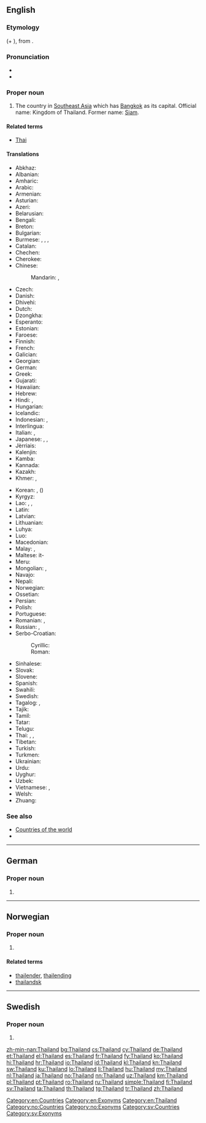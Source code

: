 ==English==
{{wikipedia}}

===Etymology===
{{borrowing|th|ไทย||Thailand|lang=en}} (+ {{term|land}}), from {{term|ไท||Tai, or 'free' via folk etymology|lang=th}}.

===Pronunciation===
* {{IPA|/ˈtaɪ̯lænd/|lang=en}}
* {{audio|En-us-Thailand.ogg|Audio (US)|lang=en}}

===Proper noun===
{{en-proper noun}}

# The country in [[Southeast Asia]] which has [[Bangkok]] as its capital. Official name: Kingdom of Thailand. Former name: [[Siam]].

====Related terms====
* [[Thai]]

====Translations====
{{trans-top|country in Southeast Asia}}
* Abkhaz: {{t|ab|Таиланд|sc=Cyrl}}
* Albanian: {{t|sq|Tajlandë|f}}
* Amharic: {{t|am|ታይላንድ|sc=Ethi}}
* Arabic: {{t|ar|تايلاند|m|tr=tailand}}
* Armenian: {{t|hy|Թաիլանդ}}
* Asturian: {{t+|ast|Tailandia|f}}
* Azeri: {{t+|az|Tailand}}
* Belarusian: {{t|be|Тайла́нд|m}}
* Bengali: {{t|bn|শ্যামদেশ|tr=shyamdesh|sc=Beng}}
* Breton: {{t|br|Thailand}}
* Bulgarian: {{t+|bg|Тайла́нд|m}}
* Burmese: {{t|my|ထိုင်းနိုင်ငံ|sc=Mymr}}, {{t|my|ယိုးဒယားနုိင်ငံ|sc=Mymr}}, {{t|my|ထိုင်း နိုင်ငံ|sc=Mymr}}, {{t|my|ယိုးဒယား နိုင်ငံ|sc=Mymr}}
* Catalan: {{t+|ca|Tailàndia|f}}
* Chechen: {{t|ce|Таиланд}}
* Cherokee: {{t|chr|ᏔᏱᎦᏙᎯ|sc=Cher}}
* Chinese:
*: Mandarin: {{t+|cmn|泰國|sc=Hani}}, {{t+|cmn|泰国|tr=Tàiguó|sc=Hani}}
* Czech: {{t+|cs|Thajsko|n}}
* Danish: {{t|da|Thailand}}
* Dhivehi: {{t|dv|ސިޔާމު|sc=Thaa}}
* Dutch: {{t+|nl|Thailand}}
* Dzongkha: {{t|dz|ཐཱའི་ལེནཌ|sc=Tibt}}
* Esperanto: {{t|eo|Tajlando}}
* Estonian: {{t+|et|Tai}}
* Faroese: {{t|fo|Tailand|n}}
* Finnish: {{t+|fi|Thaimaa}}
* French: {{t+|fr|Thaïlande|f}}
* Galician: {{t+|gl|Tailandia|f}}
* Georgian: {{t|ka|ტაილანდი|sc=Geor}}
* German: {{t+|de|Thailand|n}}
* Greek: {{t+|el|Ταϊλάνδη|f}}
* Gujarati: {{t|gu|થાઇલેન્ડ|tr=thā'ilēnḍ|sc=Gujr}}
* Hawaiian: {{t|haw|Tailani}}
* Hebrew: {{t|he|תילנד|f|tr=tailand}}
* Hindi: {{t|hi|श्यामदेश|m|tr=śyāmdeś}}, {{t+|hi|थाईलैंड|m|tr=thā'īlaiṇḍ|sc=Deva}}
* Hungarian: {{t+|hu|Thaiföld}}
* Icelandic: {{t+|is|Taíland|n}}
* Indonesian: {{t+|id|Thailand}}, {{t|id|Muangthai}}
* Interlingua: {{t|ia|Thailandia}}
* Italian: {{t+|it|Tailandia|f}}, {{t+|it|Thailandia|f}}
* Japanese: {{t+|ja|タイ|tr=Tai}}, {{t|ja|タイ国|tr=Tai-koku|sc=Jpan}}, {{t+|ja|泰国|tr=たいこく, Taikoku|sc=Jpan}}
* Jèrriais: {{t|roa-jer|Thailande|f}}
* Kalenjin: {{t|kln|Thailand}}
* Kamba: {{t|kam|Thailand}}
* Kannada: {{t|kn|ಥೈಲ್ಯಾಂಡ್|sc=Knda}}
* Kazakh: {{t|kk|Таиланд|sc=Cyrl}}
* Khmer: {{t|km|ប្រទេសថៃ|tr=prɑteih tʰay|sc=Khmr}}, {{t+|km|ថៃ|sc=Khmr|tr=tʰay}}
{{trans-mid}}
* Korean: {{t+|ko|타이|tr=Tai|sc=Hang}}, {{t+|ko|태국|tr=Taeguk|sc=Hang}} ({{t+|ko|泰國|sc=Hani}})
* Kyrgyz: {{t|ky|Таиланд|sc=Cyrl}}
* Lao: {{t|lo|ໄທ|sc=Laoo}}, {{t|lo|ເມືອງໄທ|sc=Laoo}}, {{t|lo|ປະເທດໄທ|sc=Laoo}}
* Latin: {{t|la|Thailandia|f}}
* Latvian: {{t+|lv|Taizeme|f}}
* Lithuanian: {{t+|lt|Tailandas|m}}
* Luhya: {{t|luy|Thailand}}
* Luo: {{t|luo|Thailand}}
* Macedonian: {{t|mk|Та́јланд|m}}
* Malay: {{t|ms|Negara Thai}}, {{t|ms|Thailand}}
* Maltese: it-{{t|mt|Tajlandja}}
* Meru: {{t|mer|Thailand}}
* Mongolian: {{t|mn|Тайланд|sc=Cyrl}}, {{t|mn|Тай Вант Улс|sc=Cyrl}}
* Navajo: {{t|nv|Tʼáí bikéyah}}
* Nepali: {{t|ne|थाइल्यान्द|tr=thā'ilyānd|sc=Deva}}
* Norwegian: {{t+|no|Thailand}}
* Ossetian: {{t|os|Таиланд|sc=Cyrl}}
* Persian: {{t+|fa|تایلند|tr=tâylând}}
* Polish: {{t+|pl|Tajlandia|f}}
* Portuguese: {{t+|pt|Tailândia}}
* Romanian: {{t|ro|Tailanda|f}}, {{t|ro|Thailanda|f}}
* Russian: {{t+|ru|Таила́нд|m}}, {{t|ru|Сиа́м|m|sc=Cyrl}} {{qualifier|Siam}}
* Serbo-Croatian:
*: Cyrillic: {{t|sh|Тајланд|m|sc=Cyrl}}
*: Roman: {{t+|sh|Tajland|m}}
* Sinhalese: {{t|si|තායිලන්තය|sc=Sinh}}
* Slovak: {{t|sk|Thajsko|n}}
* Slovene: {{t|sl|Tájska|f}}
* Spanish: {{t+|es|Tailandia|f}}
* Swahili: {{t|sw|Uthai}}
* Swedish: {{t+|sv|Thailand}}
* Tagalog: {{t|tl|Thailand}}, {{t|tl|Siyam}}
* Tajik: {{t|tg|Таиланд|sc=Cyrl}}
* Tamil: {{t|ta|தாய்லாந்து|sc=Taml}}
* Tatar: {{t|tt|Таиланд|sc=Cyrl}}
* Telugu: {{t+|te|థాయిలాండ్}}
* Thai: {{t+|th|ไทย|tr=thai}}, {{t|th|เมืองไทย|tr=meuang thai}}, {{t+|th|ประเทศไทย|tr=bpràtêt thai}}
* Tibetan: {{t|bo|ཐའི་ལེན།|sc=Tibt}}
* Turkish: {{t+|tr|Tayland}}
* Turkmen: {{t|tk|Taýland}}
* Ukrainian: {{t+|uk|Таїла́нд|m}}
* Urdu: {{t|ur|تھائی لینڈ|m|tr=thāī laiṇḍ}}
* Uyghur: {{t|ug|تايلاند|sc=ug-Arab}}
* Uzbek: {{t+|uz|Tailand}}
* Vietnamese: {{t+|vi|Thái Lan}}, {{t|vi|nước Thái Lan}}
* Welsh: {{t|cy|Gwlad Thai}}
* Zhuang: {{t|za|Daigoz}}
{{trans-bottom}}

===See also===
* [[Appendix:Countries of the world|Countries of the world]]
* {{pedialite}}

[[Category:en:Countries]]
[[Category:en:Exonyms]]
[[Category:en:Thailand]]

----

==German==

===Proper noun===
{{de-proper noun|n}}

# {{l|en|Thailand}}

{{catlangcode|de|Countries of Asia|Exonyms}}

----

==Norwegian==

===Proper noun===
{{head|no|proper noun}}

# {{l|en|Thailand}}

====Related terms====
* [[thailender]], [[thailending]]
* [[thailandsk]]

[[Category:no:Countries]]
[[Category:no:Exonyms]]

----

==Swedish==

===Proper noun===
{{head|sv|proper noun}}

# {{l|en|Thailand}}

[[Category:sv:Countries]]
[[Category:sv:Exonyms]]

[[zh-min-nan:Thailand]]
[[bg:Thailand]]
[[cs:Thailand]]
[[cy:Thailand]]
[[de:Thailand]]
[[et:Thailand]]
[[el:Thailand]]
[[es:Thailand]]
[[fr:Thailand]]
[[fy:Thailand]]
[[ko:Thailand]]
[[hi:Thailand]]
[[hr:Thailand]]
[[io:Thailand]]
[[id:Thailand]]
[[kl:Thailand]]
[[kn:Thailand]]
[[sw:Thailand]]
[[ku:Thailand]]
[[lo:Thailand]]
[[li:Thailand]]
[[hu:Thailand]]
[[my:Thailand]]
[[nl:Thailand]]
[[ja:Thailand]]
[[no:Thailand]]
[[nn:Thailand]]
[[uz:Thailand]]
[[km:Thailand]]
[[pl:Thailand]]
[[pt:Thailand]]
[[ro:Thailand]]
[[ru:Thailand]]
[[simple:Thailand]]
[[fi:Thailand]]
[[sv:Thailand]]
[[ta:Thailand]]
[[th:Thailand]]
[[tg:Thailand]]
[[tr:Thailand]]
[[zh:Thailand]]